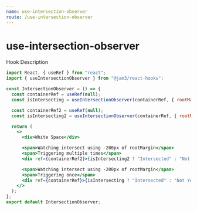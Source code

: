 ```yaml
---
name: use-intersection-observer
route: /use-intersection-observer
---
```



# use-intersection-observer

Hook Description

<Playground>
  <IntersectionObserver />
</Playground>

```jsx
import React, { useRef } from "react";
import { useIntersectionObserver } from "@jam3/react-hooks";

const IntersectionObserver = () => {
  const containerRef = useRef(null);
  const isIntersecting = useIntersectionObserver(containerRef, { rootMargin: "-200px" });

  const containerRef2 = useRef(null);
  const isIntersecting2 = useIntersectionObserver(containerRef, { rootMargin: "-200px", triggerOnce: false });

  return (
    <>
      <div>White Space</div>

      <span>Watching intersect using -200px of rootMargin</span>
      <span>Triggering multiple times</span>
      <div ref={containerRef2}>{isIntersecting2 ? "Intersected" : "Not Yet"}</div>

      <span>Watching intersect using -200px of rootMargin</span>
      <span>Triggering once</span>
      <div ref={containerRef}>{isIntersecting ? "Intersected" : "Not Yet"}</div>
    </>
  );
};
export default IntersectionObserver;
```
